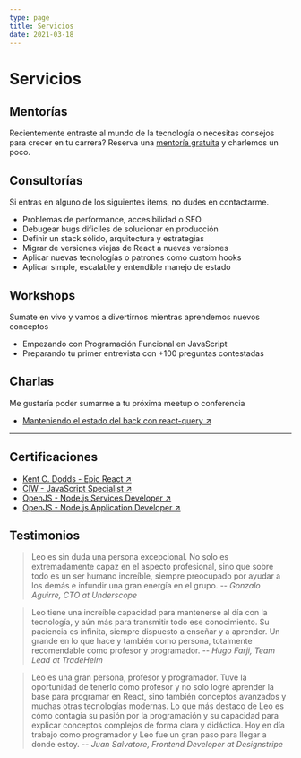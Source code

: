 ```yaml
---
type: page
title: Servicios
date: 2021-03-18
---
```


# Servicios

## Mentorías

Recientemente entraste al mundo de la tecnología o necesitas consejos para crecer en tu carrera?
Reserva una [mentoría gratuita](https://calendly.com/lndgalante) y charlemos un poco.

## Consultorías

Si entras en alguno de los siguientes items, no dudes en contactarme.

- Problemas de performance, accesibilidad o SEO
- Debugear bugs dificiles de solucionar en producción
- Definir un stack sólido, arquitectura y estrategias
- Migrar de versiones viejas de React a nuevas versiones
- Aplicar nuevas tecnologías o patrones como custom hooks
- Aplicar simple, escalable y entendible manejo de estado

## Workshops

Sumate en vivo y vamos a divertirnos mientras aprendemos nuevos conceptos

- Empezando con Programación Funcional en JavaScript
- Preparando tu primer entrevista con +100 preguntas contestadas

## Charlas

Me gustaría poder sumarme a tu próxima meetup o conferencia

- [Manteniendo el estado del back con react-query ↗ ](https://youtu.be/LDdkC99knk0?t=4000)

---

## Certificaciones

- [Kent C. Dodds - Epic React ↗ ](https://epicreact.dev)
- [CIW - JavaScript Specialist ↗ ](https://www.ciwcertified.com/ciw-certifications/web-development-series/javascript-specialist)
- [OpenJS - Node.js Services Developer ↗ ](https://training.linuxfoundation.org/certification/jsnsd)
- [OpenJS - Node.js Application Developer ↗ ](https://training.linuxfoundation.org/certification/jsnad)

## Testimonios

> Leo es sin duda una persona excepcional. No solo es extremadamente capaz en el aspecto profesional, sino que sobre todo es un ser humano increíble, siempre preocupado por ayudar a los demás e infundir una gran energía en el grupo.
> -- <cite>Gonzalo Aguirre, CTO at Underscope</cite>

> Leo tiene una increíble capacidad para mantenerse al día con la tecnología, y aún más para transmitir todo ese conocimiento. Su paciencia es infinita, siempre dispuesto a enseñar y a aprender. Un grande en lo que hace y también como persona, totalmente recomendable como profesor y programador.
> -- <cite>Hugo Farji, Team Lead at TradeHelm</cite>

> Leo es una gran persona, profesor y programador. Tuve la oportunidad de tenerlo como profesor y no solo logré aprender la base para programar en React, sino también conceptos avanzados y muchas otras tecnologías modernas. Lo que más destaco de Leo es cómo contagia su pasión por la programación y su capacidad para explicar conceptos complejos de forma clara y didáctica. Hoy en día trabajo como programador y Leo fue un gran paso para llegar a donde estoy.
> -- <cite>Juan Salvatore, Frontend Developer at Designstripe</cite>
